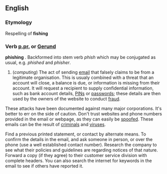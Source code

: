 ==English==
===Etymology===
Respelling of '''fishing''' <!--I presume-->

===Verb [[p.pr.]] or [[Gerund]]===
'''phishing''' .  Backformed into stem verb ''phish'' which may be conjugated as usual, e.g. ''phished'' and ''phisher''.

# (''computing'') The act of sending [[email]] that falsely claims to be from a legitimate organisation.  This is usualy combined with a threat that an account will close, a balance is due, or information is missing from their account.  It will request a recipient to supply confidential information, such as bank account details, [[PIN]]s or [[password]]s; these details are then used by the owners of the website to conduct [[fraud]].

These attacks have been documented against many major corporations.  It's better to err on the side of caution.  Don't trust websites and phone numbers provided in the email or webpage, as they can easily be [[spoofed]].  These emails can be the result of [[criminal]]s and [[virus]]es.

Find a previous printed statement, or contact by alternate means.  To confirm the details in the email, and ask someone in person, or over the phone (use a well established contact number).  Research the company to see what their policies and guidelines are regarding notices of that nature.  Forward a copy (if they agree) to their customer service division with complete headers.  You can also search the internet for keywords in the email to see if others have reported it.